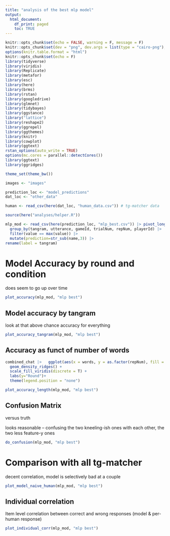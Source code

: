 ```yaml
---
title: "analysis of the best mlp model"
output:
  html_document:
    df_print: paged
    toc: TRUE
---
```



```r
knitr::opts_chunk$set(echo = FALSE, warning = F, message = F)
knitr::opts_chunk$set(dev = "png", dev.args = list(type = "cairo-png"), fig.width = 10, fig.height = 4)
options(knitr.table.format = "html")
knitr::opts_chunk$set(echo = F)
library(tidyverse)
library(viridis)
library(Replicate)
library(metafor)
library(esc)
library(here)
library(brms)
library(rstan)
library(googledrive)
library(glmnet)
library(tidybayes)
library(ggstance)
library("lattice")
library(reshape2)
library(ggrepel)
library(ggthemes)
library(knitr)
library(cowplot)
library(ggtext)
rstan_options(auto_write = TRUE)
options(mc.cores = parallel::detectCores())
library(ggtext)
library(ggridges)

theme_set(theme_bw())

images <- "images"

prediction_loc <- "model_predictions"
dat_loc <- "other_data"

human <- read_csv(here(dat_loc, "human_data.csv")) # tg-matcher data

source(here("analyses/helper.R"))

```

```r
mlp_mod <- read_csv(here(prediction_loc, "mlp_best.csv")) |> pivot_longer(p_A:p_L) |> 
  group_by(tangram, utterance, gameId, trialNum, repNum, playerId) |> 
  filter(value == max(value)) |> 
  mutate(prediction=str_sub(name,3)) |> 
rename(label = tangram)

```

# Model Accuracy by round and condition 

does seem to go up over time

```r
plot_accuracy(mlp_mod, "mlp best")
```

## Model accuracy by tangram

look at that above chance accuracy for everything

```r
plot_accuracy_tangram(mlp_mod, "mlp best")
```

## Accuracy as funct of number of words



```r

combined_chat |>   ggplot(aes(x = words, y = as.factor(repNum), fill = as.factor(repNum))) +
  geom_density_ridges() +
  scale_fill_viridis(discrete = T) +
  labs(y="Round")+
  theme(legend.position = "none")

plot_accuracy_length(mlp_mod, "mlp best")
```

## Confusion Matrix

versus truth 

looks reasonable -- confusing the two kneeling-ish ones with each other, the two less feature-y ones

```r
do_confusion(mlp_mod, "mlp best")
```



# Comparison with all tg-matcher

decent correlation, model is selectively bad at a couple 

```r
plot_model_naive_human(mlp_mod, "mlp best")
```


## Individual correlation

Item level correlation between correct and wrong responses (model & per-human response)


```r

plot_individual_corr(mlp_mod, "mlp best")
```

